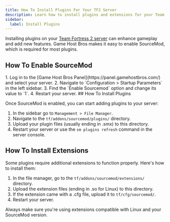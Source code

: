 ```yaml
---
title: How To Install Plugins For Your TF2 Server
description: Learn how to install plugins and extensions for your Team Fortress 2 server.
sidebar:
  label: Install Plugins
---
```


Installing plugins on your [Team Fortress 2 server](https://www.gamehostbros.com/team-fortress-2-server-hosting/) can enhance gameplay and add new features. Game Host Bros makes it easy to enable SourceMod, which is required for most plugins.

## How To Enable SourceMod
<Steps>
1. Log in to the [Game Host Bros Panel](https://panel.gamehostbros.com/) and select your server.
2. Navigate to `Configuration > Startup Parameters` in the left sidebar.
3. Find the `Enable Sourcemod` option and change its value to `1`.
4. Restart your server.
</Steps>
## How To Install Plugins

Once SourceMod is enabled, you can start adding plugins to your server:
<Steps>
1. In the sidebar go to `Management > File Manager`.
2. Navigate to the `tf/addons/sourcemod/plugins/` directory.
3. Upload your plugin files (usually ending in .smx) to this directory.
4. Restart your server or use the `sm plugins refresh` command in the server console.
</Steps>

## How To Install Extensions

Some plugins require additional extensions to function properly. Here's how to install them:
<Steps>
1. In the file manager, go to the `tf/addons/sourcemod/extensions/` directory.
2. Upload the extension files (ending in .so for Linux) to this directory.
3. If the extension came with a .cfg file, upload it to `tf/cfg/sourcemod/`.
4. Restart your server.
</Steps>
Always make sure you're using extensions compatible with Linux and your SourceMod version.